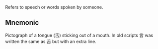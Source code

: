 Refers to speech or words spoken by someone.

## Mnemonic

Pictograph of a tongue (舌) sticking out of a mouth. In old scripts 言 was written the same
as 舌 but with an extra line.
